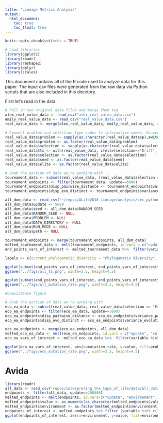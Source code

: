 ```yaml
---
title: "Lineage Metrics Analysis"
output: 
  html_document:
    toc: true
    toc_float: true
---
```


```r
knitr::opts_chunk$set(echo = TRUE)

# Load libraries
library(ggplot2)
library(readr)
library(reshape2)
library(dplyr)
library(scales)
```


This document contains all of the R code used to analyze data for this paper. The input csv files were generated from the raw data via Python scripts that are also included in this directory.

First let's read in the data:

```r

# Pull in two original data files and merge them tog
alex_real_value_data <- read_csv("alex_real_value_data.csv")
emily_real_value_data <- read_csv("real_value_data.csv")
real_value_data <- merge(alex_real_value_data, emily_real_value_data, all = TRUE)

# Convert problem and selection type codes to informative names. Convert things that should be factors to factors
real_value_data$problem <- sapply(as.character(real_value_data$p),switch,"0"="Himmelblau","1"="Six-hump camel back","2"="Shubert", "6"="Composition function 2")
real_value_data$problem <- as.factor(real_value_data$problem)
real_value_data$selection <- sapply(as.character(real_value_data$selection),switch,"0"="Tournament","1"="Lexicase","2"="Eco-EA", "3"="MAP-Elites", "4"="Roulette", "5"="Drift")
real_value_data$ts <- with(real_value_data, ifelse(selection=="Drift", 1, ts))
real_value_data$selection <- as.factor(real_value_data$selection)
real_value_data$seed <- as.factor(real_value_data$seed)
real_value_data$elite <- as.factor(real_value_data$elite)

# Grab the portion of data we're working with
tournament_data <- subset(real_value_data, (real_value_data$selection == "Tournament" | real_value_data$selection=="Drift") & real_value_data$elite == 0)
tournament_endpoints <- filter(tournament_data, update==5000)
tournament_endpoints$disp_pairwise_distance <- tournament_endpoints$variance_pairwise_distance/tournament_endpoints$mean_pairwise_distance
tournament_endpoints$disp_evo_distinct <- tournament_endpoints$variance_evolutionary_distinctiveness/tournament_endpoints$mean_evolutionary_distinctiveness

all_dom_data <- read_csv("~/repos/ALife2018-Lineage/analysis/cec_python_library/all_dom_data.csv")
all_dom_data$update <- 5000
all_dom_data$seed <- all_dom_data$RANDOM_SEED
all_dom_data$RANDOM_SEED <- NULL
all_dom_data$PROBLEM <- NULL
all_dom_data$DATA_DIRECTORY <- NULL
all_dom_data$RUN_MODE <- NULL
all_dom_data$path <- NULL

tournament_endpoints <- merge(tournament_endpoints, all_dom_data)
melted_tournament_data <- melt(tournament_endpoints, id.vars = c("update", "selection", "seed", "elite", "mutation_rate", "le", "p", "problem", "g", "ts", "TOURNAMENT_SIZE", "FITNESS_INTERVAL", "RESOURCE_SELECT__OUTFLOW", "MUTATION_STD", "SELECTION_METHOD", "RESOURCE_SELECT__RES_AMOUNT", "HINT_GRID_RES", "RESOURCE_SELECT__RES_INFLOW", "LEXICASE_EPSILON", "SYSTEMATICS_INTERVAL", "RESOURCE_SELECT__FRAC", "RESOURCE_SELECT__COST", "RESOURCE_SELECT__MAX_BONUS", "POP_SNAPSHOT_INTERVAL", "POP_SIZE", "ELITE_SELECT__ELITE_CNT", "GENERATIONS"))
end_points_vars_of_interest <- melted_tournament_data %>%  filter(variable %in% c("mrca_depth", "dominant_deleterious_steps", "current_phylogenetic_diversity", "mean_pairwise_distance", "phenotypic_volatility", "total_magnitude"))

labels <- c(current_phylogenetic_diversity = "Phylogenetic diversity", dominant_deleterious_steps = "Deleterious steps", mean_evolutionary_distinctiveness="Mean evo. distinctiveness", mean_pairwise_distance="Mean pairwise distance", mrca_depth="MRCA depth", variance_evolutionary_distinctiveness="Variance evo. distinctiveness", variance_pairwise_distance = "Variance pairwise distance", phenotypic_volatility="Phenotypic volatility", total_magnitude="Mutation accumulation")


```

```r
ggplot(subset(end_points_vars_of_interest, end_points_vars_of_interest$mutation_rate==.001), aes(x=ts, y=value, fill=problem, color=problem, group=problem)) + stat_summary(fun.y = median, fun.ymin = function(x){quantile(x)[2]}, fun.ymax=function(x){quantile(x)[4]}) +stat_summary(geom="smooth", fun.data="mean_cl_boot")+ theme_classic() + scale_x_log10("Tournament size", breaks=c(1,2,4,8,16)) + scale_y_log10("", labels=scientific, breaks = scales::trans_breaks("log10", function(x) 10^x)) + facet_wrap(~variable, scales="free_y", labeller = labeller(variable=labels),ncol=2) + scale_color_discrete("Problem") + theme(legend.position = "bottom", legend.title = element_text(size=10), legend.text = element_text(size=6), strip.text = element_text(size=6), axis.text = element_text(size=6)) + guides(color=guide_legend(ncol=2), fill="none")
ggsave("../figs/all_ts.png", width=3.5, height=4.5) 
```


```r
ggplot(subset(end_points_vars_of_interest, end_points_vars_of_interest$ts==4), aes(x=mutation_rate, y=value, fill=problem, color=problem)) + stat_summary(fun.y = median, fun.ymin = function(x){quantile(x)[2]}, fun.ymax=function(x){quantile(x)[4]}) +stat_summary(geom="smooth", fun.data="mean_cl_boot")+ theme_classic() + scale_x_log10("Mutation rate", labels=scientific) + scale_y_log10("", breaks = scales::trans_breaks("log10", function(x) 10^x), labels=scientific) + facet_wrap(~variable, scales="free_y", labeller = labeller(variable=labels), ncol=2) +scale_color_discrete("Problem") + theme(legend.position = "bottom", legend.title = element_text(size=10), legend.text = element_text(size=6), strip.text = element_text(size=6), axis.text = element_text(size=6)) + guides(color=guide_legend(ncol=2), fill="none")
ggsave("../figs/all_mutation_rate.png", width=3.5, height=4.5)

```

```r
#Coexistence figure

# Grab the portion of data we're working with
eco_ea_data <- subset(real_value_data, real_value_data$selection == "Eco-EA" & real_value_data$elite == 1)
eco_ea_endpoints <- filter(eco_ea_data, update==5000)
eco_ea_endpoints$disp_pairwise_distance <- eco_ea_endpoints$variance_pairwise_distance/eco_ea_endpoints$mean_pairwise_distance
eco_ea_endpoints$disp_evo_distinct <- eco_ea_endpoints$variance_evolutionary_distinctiveness/eco_ea_endpoints$mean_evolutionary_distinctiveness

eco_ea_endpoints <- merge(eco_ea_endpoints, all_dom_data)
melted_eco_ea_data <- melt(eco_ea_endpoints, id.vars = c("update", "selection", "seed", "elite", "mutation_rate", "le", "p", "problem", "g", "ts", "TOURNAMENT_SIZE", "FITNESS_INTERVAL", "RESOURCE_SELECT__OUTFLOW", "MUTATION_STD", "SELECTION_METHOD", "RESOURCE_SELECT__RES_AMOUNT", "HINT_GRID_RES", "RESOURCE_SELECT__RES_INFLOW", "LEXICASE_EPSILON", "SYSTEMATICS_INTERVAL", "RESOURCE_SELECT__FRAC", "RESOURCE_SELECT__COST", "RESOURCE_SELECT__MAX_BONUS", "POP_SNAPSHOT_INTERVAL", "POP_SIZE", "ELITE_SELECT__ELITE_CNT", "GENERATIONS"))
eco_ea_vars_of_interest <- melted_eco_ea_data %>%  filter(variable %in% c("mrca_depth", "dominant_deleterious_steps", "current_phylogenetic_diversity", "mean_pairwise_distance", "phenotypic_volatility", "total_magnitude"))

ggplot(eco_ea_vars_of_interest, aes(x=mutation_rate, y=value, fill=problem, color=problem, group=problem)) + stat_summary(fun.y = median, fun.ymin = function(x){quantile(x)[2]}, fun.ymax=function(x){quantile(x)[4]}) +stat_summary(geom="smooth", fun.data="mean_cl_boot")+ theme_classic() + scale_x_log10("Mutation rate") + scale_y_log10("", labels=scientific, breaks = scales::trans_breaks("log10", function(x) 10^x)) + facet_wrap(~variable, scales="free_y", labeller = labeller(variable=labels),ncol=2) + scale_color_discrete("Problem") + theme(legend.position = "bottom", legend.title = element_text(size=10), legend.text = element_text(size=6), strip.text = element_text(size=6), axis.text = element_text(size=6)) + guides(color=guide_legend(ncol=2), fill="none")
ggsave("../figs/eco_mutation_rate.png", width=3.5, height=4.5)

```

# Avida

```r
library(readr)
all_data <- read_csv("repos/interpreting_the_tape_of_life/data/all_data.csv")
endpoints <- filter(all_data, update==200000)
melted_endpoints <- melt(endpoints, id.vars=c("update", "environment", "rep"))
melted_endpoints$value <- as.numeric(as.character(melted_endpoints$value))
melted_endpoints$environment <- as.factor(melted_endpoints$environment)
endpoints_of_interest <- melted_endpoints %>% filter (variable %in% c("mrca_depth", "dominant_deleterious_steps", "current_phylogenetic_diversity", "mean_pairwise_distance", "diversity", "generation", "ave_depth", "variance_pairwise_distance", "mean_evolutionary_distinctiveness","mean_deleterious_steps", "variance_deleterious_steps", "mean_taxon_volatility", "mean_unique_taxa", "dominant_unique_phenotypes", "dominant_lineage_length", "dominant_deleterious_steps", "dominant_phenotypic_volatility", "gestation", "num_taxa"))
ggplot(endpoints_of_interest, aes(x=environment, y=value, fill=environment, group=environment)) + geom_boxplot() + facet_wrap(~variable, scales="free_y")

```